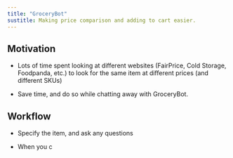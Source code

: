 ```yaml
---
title: "GroceryBot"
sustitle: Making price comparison and adding to cart easier.
---
```


## Motivation 

-   Lots of time spent looking at different websites (FairPrice, Cold Storage, Foodpanda, etc.) to look for the same item at different prices (and different SKUs)

-   Save time, and do so while chatting away with GroceryBot.

## Workflow

-   Specify the item, and ask any questions

-   When you c